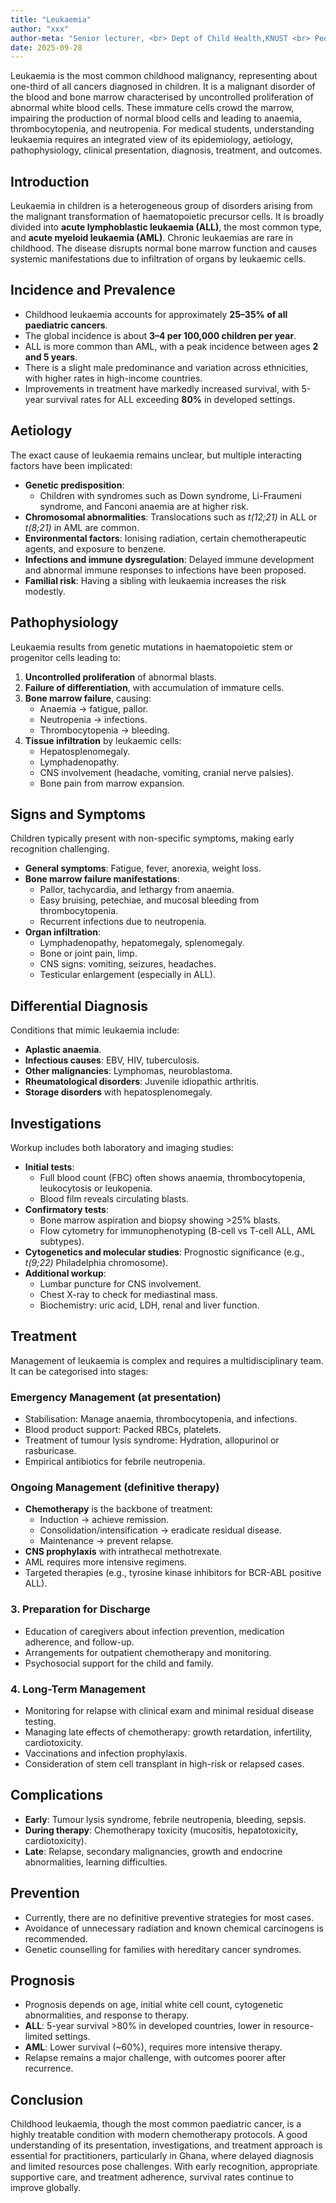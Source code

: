 ```yaml
---
title: "Leukaemia"
author: "xxx"
author-meta: "Senior lecturer, <br> Dept of Child Health,KNUST <br> Pediatric Oncologist"
date: 2025-09-28
---
```


Leukaemia is the most common childhood malignancy, representing about one-third of all cancers
diagnosed in children. It is a malignant disorder of the blood and bone marrow characterised by
uncontrolled proliferation of abnormal white blood cells. These immature cells crowd the marrow,
impairing the production of normal blood cells and leading to anaemia, thrombocytopenia, and
neutropenia. For medical students, understanding leukaemia requires an integrated view of its
epidemiology, aetiology, pathophysiology, clinical presentation, diagnosis, treatment, and outcomes.

## Introduction

Leukaemia in children is a heterogeneous group of disorders arising from the malignant
transformation of haematopoietic precursor cells. It is broadly divided into **acute lymphoblastic
leukaemia (ALL)**, the most common type, and **acute myeloid leukaemia (AML)**. Chronic leukaemias
are rare in childhood. The disease disrupts normal bone marrow function and causes systemic
manifestations due to infiltration of organs by leukaemic cells.

## Incidence and Prevalence

-   Childhood leukaemia accounts for approximately **25–35% of all paediatric cancers**.
-   The global incidence is about **3–4 per 100,000 children per year**.
-   ALL is more common than AML, with a peak incidence between ages **2 and 5 years**.
-   There is a slight male predominance and variation across ethnicities, with higher rates in
    high-income countries.
-   Improvements in treatment have markedly increased survival, with 5-year survival rates for ALL
    exceeding **80%** in developed settings.

## Aetiology

The exact cause of leukaemia remains unclear, but multiple interacting factors have been implicated:

-   **Genetic predisposition**:
    -   Children with syndromes such as Down syndrome, Li-Fraumeni syndrome, and Fanconi anaemia are
        at higher risk.
-   **Chromosomal abnormalities**: Translocations such as *t(12;21)* in ALL or *t(8;21)* in AML are
    common.
-   **Environmental factors**: Ionising radiation, certain chemotherapeutic agents, and exposure to
    benzene.
-   **Infections and immune dysregulation**: Delayed immune development and abnormal immune
    responses to infections have been proposed.
-   **Familial risk**: Having a sibling with leukaemia increases the risk modestly.

## Pathophysiology

Leukaemia results from genetic mutations in haematopoietic stem or progenitor cells leading to:

1.  **Uncontrolled proliferation** of abnormal blasts.
2.  **Failure of differentiation**, with accumulation of immature cells.
3.  **Bone marrow failure**, causing:
    -   Anaemia → fatigue, pallor.
    -   Neutropenia → infections.
    -   Thrombocytopenia → bleeding.
4.  **Tissue infiltration** by leukaemic cells:
    -   Hepatosplenomegaly.
    -   Lymphadenopathy.
    -   CNS involvement (headache, vomiting, cranial nerve palsies).
    -   Bone pain from marrow expansion.

## Signs and Symptoms

Children typically present with non-specific symptoms, making early recognition challenging.

-   **General symptoms**: Fatigue, fever, anorexia, weight loss.
-   **Bone marrow failure manifestations**:
    -   Pallor, tachycardia, and lethargy from anaemia.
    -   Easy bruising, petechiae, and mucosal bleeding from thrombocytopenia.
    -   Recurrent infections due to neutropenia.
-   **Organ infiltration**:
    -   Lymphadenopathy, hepatomegaly, splenomegaly.
    -   Bone or joint pain, limp.
    -   CNS signs: vomiting, seizures, headaches.
    -   Testicular enlargement (especially in ALL).

## Differential Diagnosis

Conditions that mimic leukaemia include:

-   **Aplastic anaemia**.
-   **Infectious causes**: EBV, HIV, tuberculosis.
-   **Other malignancies**: Lymphomas, neuroblastoma.
-   **Rheumatological disorders**: Juvenile idiopathic arthritis.
-   **Storage disorders** with hepatosplenomegaly.

## Investigations

Workup includes both laboratory and imaging studies:

-   **Initial tests**:
    -   Full blood count (FBC) often shows anaemia, thrombocytopenia, leukocytosis or leukopenia.
    -   Blood film reveals circulating blasts.
-   **Confirmatory tests**:
    -   Bone marrow aspiration and biopsy showing \>25% blasts.
    -   Flow cytometry for immunophenotyping (B-cell vs T-cell ALL, AML subtypes).
-   **Cytogenetics and molecular studies**: Prognostic significance (e.g., *t(9;22)* Philadelphia
    chromosome).
-   **Additional workup**:
    -   Lumbar puncture for CNS involvement.
    -   Chest X-ray to check for mediastinal mass.
    -   Biochemistry: uric acid, LDH, renal and liver function.

## Treatment

Management of leukaemia is complex and requires a multidisciplinary team. It can be categorised into
stages:

### Emergency Management (at presentation)

-   Stabilisation: Manage anaemia, thrombocytopenia, and infections.
-   Blood product support: Packed RBCs, platelets.
-   Treatment of tumour lysis syndrome: Hydration, allopurinol or rasburicase.
-   Empirical antibiotics for febrile neutropenia.

### Ongoing Management (definitive therapy)

-   **Chemotherapy** is the backbone of treatment:
    -   Induction → achieve remission.
    -   Consolidation/intensification → eradicate residual disease.
    -   Maintenance → prevent relapse.
-   **CNS prophylaxis** with intrathecal methotrexate.
-   AML requires more intensive regimens.
-   Targeted therapies (e.g., tyrosine kinase inhibitors for BCR-ABL positive ALL).

### 3. Preparation for Discharge

-   Education of caregivers about infection prevention, medication adherence, and follow-up.
-   Arrangements for outpatient chemotherapy and monitoring.
-   Psychosocial support for the child and family.

### 4. Long-Term Management

-   Monitoring for relapse with clinical exam and minimal residual disease testing.
-   Managing late effects of chemotherapy: growth retardation, infertility, cardiotoxicity.
-   Vaccinations and infection prophylaxis.
-   Consideration of stem cell transplant in high-risk or relapsed cases.

## Complications

-   **Early**: Tumour lysis syndrome, febrile neutropenia, bleeding, sepsis.
-   **During therapy**: Chemotherapy toxicity (mucositis, hepatotoxicity, cardiotoxicity).
-   **Late**: Relapse, secondary malignancies, growth and endocrine abnormalities, learning
    difficulties.

## Prevention

-   Currently, there are no definitive preventive strategies for most cases.
-   Avoidance of unnecessary radiation and known chemical carcinogens is recommended.
-   Genetic counselling for families with hereditary cancer syndromes.

## Prognosis

-   Prognosis depends on age, initial white cell count, cytogenetic abnormalities, and response to
    therapy.
-   **ALL**: 5-year survival \>80% in developed countries, lower in resource-limited settings.
-   **AML**: Lower survival (\~60%), requires more intensive therapy.
-   Relapse remains a major challenge, with outcomes poorer after recurrence.

## Conclusion

Childhood leukaemia, though the most common paediatric cancer, is a highly treatable condition with
modern chemotherapy protocols. A good understanding of its presentation, investigations, and
treatment approach is essential for practitioners, particularly in Ghana, where delayed diagnosis
and limited resources pose challenges. With early recognition, appropriate supportive care, and
treatment adherence, survival rates continue to improve globally.
